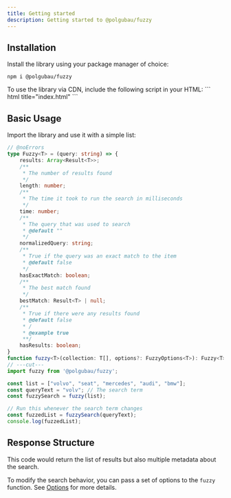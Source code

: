 ```yaml
---
title: Getting started
description: Getting started to @polgubau/fuzzy
---
```


## Installation

Install the library using your package manager of choice:
```package-install
npm i @polgubau/fuzzy
```
 
<Accordions type="single">
  <Accordion title="Using CDN?" value="cdn" id="cdn">
  To use the library via CDN, include the following script in your HTML:
  ``` html title="index.html"
<script src="https://cdn.jsdelivr.net/npm/@polgubau/fuzzy"></script>
```
   </Accordion>
</Accordions>

## Basic Usage

Import the library and use it with a simple list:

```ts twoslash title="index.ts"
// @noErrors
type Fuzzy<T> = (query: string) => {
    results: Array<Result<T>>;
    /**
     * The number of results found
     */
    length: number;
    /**
     * The time it took to run the search in milliseconds
     */
    time: number;
    /**
     * The query that was used to search
     * @default ""
     */
    normalizedQuery: string;
    /**
     * True if the query was an exact match to the item
     * @default false
     */
    hasExactMatch: boolean;
    /**
     * The best match found
     */
    bestMatch: Result<T> | null;
    /**
     * True if there were any results found
     * @default false
     * /
     * @example true
     **/
    hasResults: boolean;
}
function fuzzy<T>(collection: T[], options?: FuzzyOptions<T>): Fuzzy<T>;
// ---cut---
import fuzzy from '@polgubau/fuzzy';

const list = ["volvo", "seat", "mercedes", "audi", "bmw"];
const queryText = "volv"; // The search term
const fuzzySearch = fuzzy(list);

// Run this whenever the search term changes
const fuzzedList = fuzzySearch(queryText);
console.log(fuzzedList); 
```

## Response Structure
This code would return the list of results but also multiple metadata about the search.
<AutoTypeTable path="./src/types/lib.ts" name="FuzzyResponse" />

To modify the search behavior, you can pass a set of options to the `fuzzy` function. See [Options](./customization) for more details.
